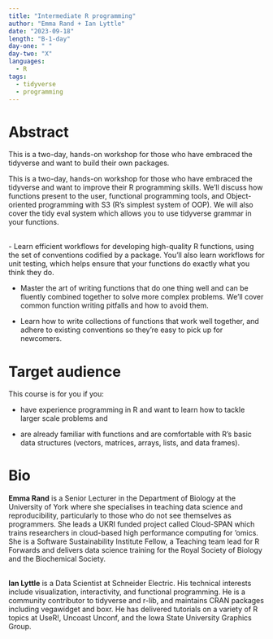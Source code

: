 ```yaml
---
title: "Intermediate R programming"
author: "Emma Rand + Ian Lyttle"
date: "2023-09-18"
length: "B-1-day"
day-one: " "
day-two: "X"
languages:
  - R
tags:
  - tidyverse
  - programming
---
```


# Abstract

This is a two-day, hands-on workshop for those who have embraced the tidyverse and want to build their own packages.

This is a two-day, hands-on workshop for those who have embraced the tidyverse and want to improve their R programming skills.
We'll discuss how functions present to the user, functional programming tools, and Object-oriented programming with S3 (R's simplest system of OOP).
We will also cover the tidy eval system which allows you to use tidyverse grammar in your functions.\

\
- Learn efficient workflows for developing high-quality R functions, using the set of conventions codified by a package.
You'll also learn workflows for unit testing, which helps ensure that your functions do exactly what you think they do.\

-   Master the art of writing functions that do one thing well and can be fluently combined together to solve more complex problems.
    We'll cover common function writing pitfalls and how to avoid them.\

-   Learn how to write collections of functions that work well together, and adhere to existing conventions so they're easy to pick up for newcomers.

# Target audience

This course is for you if you:

-   have experience programming in R and want to learn how to tackle larger scale problems and

-   are already familiar with functions and are comfortable with R's basic data structures (vectors, matrices, arrays, lists, and data frames).

# Bio

**Emma Rand** is a Senior Lecturer in the Department of Biology at the University of York where she specialises in teaching data science and reproducibility, particularly to those who do not see themselves as programmers.
She leads a UKRI funded project called Cloud-SPAN which trains researchers in cloud-based high performance computing for 'omics.
She is a Software Sustainability Institute Fellow, a Teaching team lead for R Forwards and delivers data science training for the Royal Society of Biology and the Biochemical Society.\

\
**Ian Lyttle** is a Data Scientist at Schneider Electric.
His technical interests include visualization, interactivity, and functional programming.
He is a community contributor to tidyverse and r-lib, and maintains CRAN packages including vegawidget and boxr.
He has delivered tutorials on a variety of R topics at UseR!,
Uncoast Unconf, and the Iowa State University Graphics Group.

\
